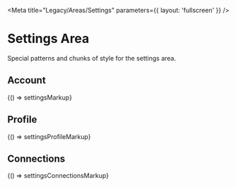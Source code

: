 
<Meta title="Legacy/Areas/Settings" parameters={{ layout: 'fullscreen' }} />

# Settings Area

Special patterns and chunks of style for the settings area.

## Account

<Canvas>
  <Story name="Account">{() => settingsMarkup}</Story>
</Canvas>

## Profile

<Canvas>
  <Story name="Profile">{() => settingsProfileMarkup}</Story>
</Canvas>

## Connections

<Canvas>
  <Story name="Connections">{() => settingsConnectionsMarkup}</Story>
</Canvas>
